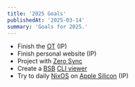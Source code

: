 ```yaml
---
title: '2025 Goals'
publishedAt: '2025-03-14'
summary: 'Goals for 2025.'
---
```


- Finish the [OT](https://www.bible.com/bible/3034/gen.1.blb) (IP)
- Finish personal website (IP)
- Project with [Zero Sync](https://zero.rocicorp.dev/)
- Create a [BSB](https://bsb.freely.giving/) [CLI viewer](https://github.com/layeh/kjv)
- Try to daily [NixOS](https://nixos.org/) on [Apple Silicon](https://github.com/tpwrules/nixos-apple-silicon/) (IP)
